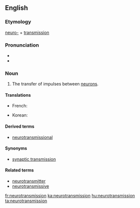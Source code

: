 ==English==

===Etymology===
[[neuro-]] + [[transmission]]

===Pronunciation===
* {{IPA|nuɹoʊtrænzˈmɪʃən|lang=en}}
* {{rhymes|ɪʃən|lang=en}}

===Noun===
{{en-noun}}
{{wikipedia}}

# {{context|neurology|lang=en}} The transfer of impulses between [[neuron]]s.

====Translations====
{{trans-top|transfer of impulses between neurons}}
* French: {{t+|fr|neurotransmission}}
{{trans-mid}}
* Korean: {{t|ko|신경전달|tr=sin-gyeongjeondal}}
{{trans-bottom}}

====Derived terms====
* [[neurotransmissional]]

====Synonyms====
* [[synaptic transmission]]

====Related terms====
* [[neurotransmitter]]
* [[neurotransmissive]]

[[fr:neurotransmission]]
[[ka:neurotransmission]]
[[hu:neurotransmission]]
[[ta:neurotransmission]]
